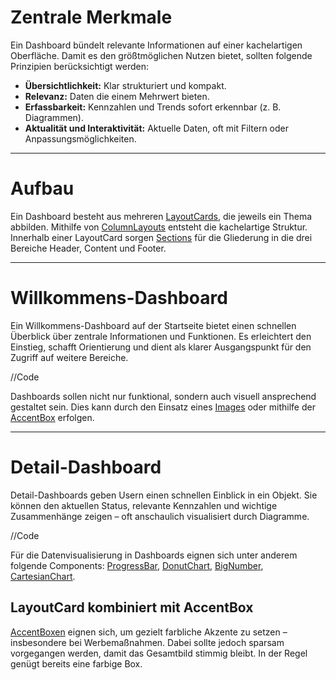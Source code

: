 # Zentrale Merkmale

Ein Dashboard bündelt relevante Informationen auf einer kachelartigen Oberfläche. Damit es den größtmöglichen Nutzen bietet, sollten folgende Prinzipien berücksichtigt werden:
- **Übersichtlichkeit:** Klar strukturiert und kompakt.
- **Relevanz:** Daten die einem Mehrwert bieten.
- **Erfassbarkeit:** Kennzahlen und Trends sofort erkennbar (z. B. Diagrammen).
- **Aktualität und Interaktivität:** Aktuelle Daten, oft mit Filtern oder Anpassungsmöglichkeiten.

---

# Aufbau 

Ein Dashboard besteht aus mehreren [LayoutCards](/03-components/structure/layout-card), die jeweils ein Thema abbilden. Mithilfe von [ColumnLayouts](/03-components/structure/column-layout) entsteht die kachelartige Struktur. Innerhalb einer LayoutCard sorgen [Sections](/03-components/structure/section) für die Gliederung in die drei Bereiche Header, Content und Footer.

---

# Willkommens-Dashboard

Ein Willkommens-Dashboard auf der Startseite bietet einen schnellen Überblick über zentrale Informationen und Funktionen. Es erleichtert den Einstieg, schafft Orientierung und dient als klarer Ausgangspunkt für den Zugriff auf weitere Bereiche.

//Code
<LiveCodeEditor example="dashboard" editorCollapsed bgColor="dark" />

Dashboards sollen nicht nur funktional, sondern auch visuell ansprechend gestaltet sein. Dies kann durch den Einsatz eines [Images](/03-components/content/image) oder mithilfe der [AccentBox](/03-components/structure/accent-box) erfolgen.

---

# Detail-Dashboard

Detail-Dashboards geben Usern einen schnellen Einblick in ein Objekt. Sie können den aktuellen Status, relevante Kennzahlen und wichtige Zusammenhänge zeigen – oft anschaulich visualisiert durch Diagramme.

//Code

Für die Datenvisualisierung in Dashboards eignen sich unter anderem folgende Components: [ProgressBar](/03-components/status/progress-bar), [DonutChart](/03-components/data-visualisation/donut-chart), [BigNumber](/03-components/data-visualisation/big-number), [CartesianChart](/03-components/data-visualisation/cartesian-chart).

## LayoutCard kombiniert mit AccentBox

[AccentBoxen](/03-components/structure/accent-box) eignen sich, um gezielt farbliche Akzente zu setzen – insbesondere bei Werbemaßnahmen. Dabei sollte jedoch sparsam vorgegangen werden, damit das Gesamtbild stimmig bleibt. In der Regel genügt bereits eine farbige Box.
